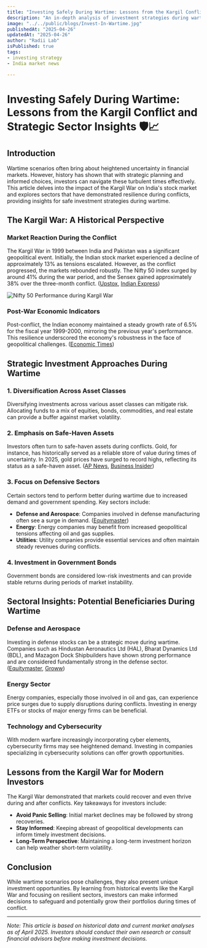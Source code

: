 ```yaml
---
title: "Investing Safely During Wartime: Lessons from the Kargil Conflict and Strategic Sector Insights"
description: "An in-depth analysis of investment strategies during wartime, drawing lessons from the Kargil War and highlighting sectors poised for resilience and growth."
image: "../../public/blogs/Invest-In-Wartime.jpg"
publishedAt: "2025-04-26"
updatedAt: "2025-04-26"
author: "Radii Lab"
isPublished: true
tags:
- investing strategy
- India market news

---
```


# Investing Safely During Wartime: Lessons from the Kargil Conflict and Strategic Sector Insights 🛡️📈

## Introduction

Wartime scenarios often bring about heightened uncertainty in financial markets. However, history has shown that with strategic planning and informed choices, investors can navigate these turbulent times effectively. This article delves into the impact of the Kargil War on India's stock market and explores sectors that have demonstrated resilience during conflicts, providing insights for safe investment strategies during wartime.

## The Kargil War: A Historical Perspective

### Market Reaction During the Conflict

The Kargil War in 1999 between India and Pakistan was a significant geopolitical event. Initially, the Indian stock market experienced a decline of approximately 13% as tensions escalated. However, as the conflict progressed, the markets rebounded robustly. The Nifty 50 index surged by around 41% during the war period, and the Sensex gained approximately 38% over the three-month conflict. ([Upstox](https://upstox.com/news/market-news/latest-updates/influence-of-global-conflicts-on-indian-financial-markets-trends-from-kargil-to-the-israel-hamas-war/article-121292/), [Indian Express](https://indianexpress.com/article/explained/explained-economics/markets-israel-hamas-conflict-sensex-rebounds-8978677/))

![Nifty 50 Performance during Kargil War](https://upstox.com/news/market-news/latest-updates/influence-of-global-conflicts-on-indian-financial-markets-trends-from-kargil-to-the-israel-hamas-war/article-121292/)

### Post-War Economic Indicators

Post-conflict, the Indian economy maintained a steady growth rate of 6.5% for the fiscal year 1999-2000, mirroring the previous year's performance. This resilience underscored the economy's robustness in the face of geopolitical challenges. ([Economic Times](https://m.economictimes.com/markets/stocks/news/no-reason-for-investors-to-panic-kargil-pokhran-show-street-will-bounce-back/articleshow/54596137.cms))

## Strategic Investment Approaches During Wartime

### 1. Diversification Across Asset Classes

Diversifying investments across various asset classes can mitigate risk. Allocating funds to a mix of equities, bonds, commodities, and real estate can provide a buffer against market volatility.

### 2. Emphasis on Safe-Haven Assets

Investors often turn to safe-haven assets during conflicts. Gold, for instance, has historically served as a reliable store of value during times of uncertainty. In 2025, gold prices have surged to record highs, reflecting its status as a safe-haven asset. ([AP News](https://apnews.com/article/0082e0040fb6095497ba93ee6454255b), [Business Insider](https://www.businessinsider.com/gold-price-today-record-bullion-rally-safe-haven-commodities-investing-2025-4))

### 3. Focus on Defensive Sectors

Certain sectors tend to perform better during wartime due to increased demand and government spending. Key sectors include:

- **Defense and Aerospace**: Companies involved in defense manufacturing often see a surge in demand. ([Equitymaster](https://www.equitymaster.com/detail.asp?date=04%2F05%2F2025&story=3&title=Top-5-Fundamentally-Strong-Defence-Stocks-to-Watch-Out-for-in-2025))
- **Energy**: Energy companies may benefit from increased geopolitical tensions affecting oil and gas supplies.
- **Utilities**: Utility companies provide essential services and often maintain steady revenues during conflicts.

### 4. Investment in Government Bonds

Government bonds are considered low-risk investments and can provide stable returns during periods of market instability.

## Sectoral Insights: Potential Beneficiaries During Wartime

### Defense and Aerospace

Investing in defense stocks can be a strategic move during wartime. Companies such as Hindustan Aeronautics Ltd (HAL), Bharat Dynamics Ltd (BDL), and Mazagon Dock Shipbuilders have shown strong performance and are considered fundamentally strong in the defense sector. ([Equitymaster](https://www.equitymaster.com/detail.asp?date=04%2F05%2F2025&story=3&title=Top-5-Fundamentally-Strong-Defence-Stocks-to-Watch-Out-for-in-2025), [Groww](https://groww.in/blog/best-defence-stocks-in-india))

### Energy Sector

Energy companies, especially those involved in oil and gas, can experience price surges due to supply disruptions during conflicts. Investing in energy ETFs or stocks of major energy firms can be beneficial.

### Technology and Cybersecurity

With modern warfare increasingly incorporating cyber elements, cybersecurity firms may see heightened demand. Investing in companies specializing in cybersecurity solutions can offer growth opportunities.

## Lessons from the Kargil War for Modern Investors

The Kargil War demonstrated that markets could recover and even thrive during and after conflicts. Key takeaways for investors include:

- **Avoid Panic Selling**: Initial market declines may be followed by strong recoveries.
- **Stay Informed**: Keeping abreast of geopolitical developments can inform timely investment decisions.
- **Long-Term Perspective**: Maintaining a long-term investment horizon can help weather short-term volatility.

## Conclusion

While wartime scenarios pose challenges, they also present unique investment opportunities. By learning from historical events like the Kargil War and focusing on resilient sectors, investors can make informed decisions to safeguard and potentially grow their portfolios during times of conflict.

---

*Note: This article is based on historical data and current market analyses as of April 2025. Investors should conduct their own research or consult financial advisors before making investment decisions.*
